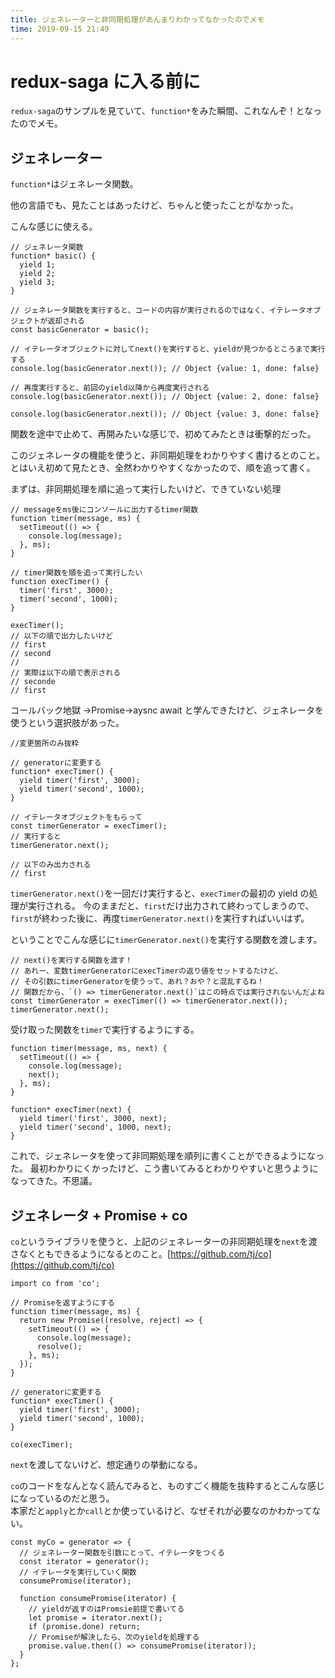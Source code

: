 ```yaml
---
title: ジェネレーターと非同期処理があんまりわかってなかったのでメモ
time: 2019-09-15 21:49
---
```


# redux-saga に入る前に

`redux-saga`のサンプルを見ていて、`function*`をみた瞬間、これなんぞ！となったのでメモ。

## ジェネレーター

`function*`はジェネレータ関数。

他の言語でも、見たことはあったけど、ちゃんと使ったことがなかった。

こんな感じに使える。

```
// ジェネレータ関数
function* basic() {
  yield 1;
  yield 2;
  yield 3;
}

// ジェネレータ関数を実行すると、コードの内容が実行されるのではなく、イテレータオブジェクトが返却される
const basicGenerator = basic();

// イテレータオブジェクトに対してnext()を実行すると、yieldが見つかるところまで実行する
console.log(basicGenerator.next()); // Object {value: 1, done: false}

// 再度実行すると、前回のyield以降から再度実行される
console.log(basicGenerator.next()); // Object {value: 2, done: false}

console.log(basicGenerator.next()); // Object {value: 3, done: false}
```

関数を途中で止めて、再開みたいな感じで、初めてみたときは衝撃的だった。

このジェネレータの機能を使うと、非同期処理をわかりやすく書けるとのこと。 とはいえ初めて見たとき、全然わかりやすくなかったので、順を追って書く。

まずは、非同期処理を順に追って実行したいけど、できていない処理

```
// messageをms後にコンソールに出力するtimer関数
function timer(message, ms) {
  setTimeout(() => {
    console.log(message);
  }, ms);
}

// timer関数を順を追って実行したい
function execTimer() {
  timer('first', 3000);
  timer('second', 1000);
}

execTimer();
// 以下の順で出力したいけど
// first
// second
//
// 実際は以下の順で表示される
// seconde
// first
```

コールバック地獄 →Promise→aysnc await と学んできたけど、ジェネレータを使うという選択肢があった。

```
//変更箇所のみ抜粋

// generatorに変更する
function* execTimer() {
  yield timer('first', 3000);
  yield timer('second', 1000);
}

// イテレータオブジェクトをもらって
const timerGenerator = execTimer();
// 実行すると
timerGenerator.next();

// 以下のみ出力される
// first
```

`timerGenerator.next()`を一回だけ実行すると、`execTimer`の最初の yield の処理が実行される。 今のままだと、`first`だけ出力されて終わってしまうので、`first`が終わった後に、再度`timerGenerator.next()`を実行すればいいはず。

ということでこんな感じに`timerGenerator.next()`を実行する関数を渡します。

```
// next()を実行する関数を渡す！
// あれー、変数timerGeneratorにexecTimerの返り値をセットするたけど、
// その引数にtimerGeneratorを使うって、あれ？おや？と混乱するね！
// 関数だから、`() => timerGenerator.next()`はこの時点では実行されないんだよね
const timerGenerator = execTimer(() => timerGenerator.next());
timerGenerator.next();
```

受け取った関数を`timer`で実行するようにする。

```
function timer(message, ms, next) {
  setTimeout(() => {
    console.log(message);
    next();
  }, ms);
}

function* execTimer(next) {
  yield timer('first', 3000, next);
  yield timer('second', 1000, next);
}
```

これで、ジェネレータを使って非同期処理を順列に書くことができるようになった。 最初わかりにくかったけど、こう書いてみるとわかりやすいと思うようになってきた。不思議。

## ジェネレータ + Promise + co

`co`というライブラリを使うと、上記のジェネレーターの非同期処理を`next`を渡さなくともできるようになるとのこと。[https://github.com/tj/co](https://github.com/tj/co)

```
import co from 'co';

// Promiseを返すようにする
function timer(message, ms) {
  return new Promise((resolve, reject) => {
    setTimeout(() => {
      console.log(message);
      resolve();
    }, ms);
  });
}

// generatorに変更する
function* execTimer() {
  yield timer('first', 3000);
  yield timer('second', 1000);
}

co(execTimer);
```

`next`を渡してないけど、想定通りの挙動になる。

`co`のコードをなんとなく読んでみると、ものすごく機能を抜粋するとこんな感じになっているのだと思う。  
本家だと`apply`とか`call`とか使っているけど、なぜそれが必要なのかわかってない。

```
const myCo = generator => {
  // ジェネレーター関数を引数にとって、イテレータをつくる
  const iterator = generator();
  // イテレータを実行していく関数
  consumePromise(iterator);

  function consumePromise(iterator) {
    // yieldが返すのはPromsie前提で書いてる
    let promise = iterator.next();
    if (promise.done) return;
    // Promiseが解決したら、次のyieldを処理する
    promise.value.then(() => consumePromise(iterator));
  }
};
```
